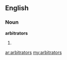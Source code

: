 ==English==

===Noun===
'''arbitrators'''

# {{plural of|[[arbitrator]]}}

[[ar:arbitrators]]
[[my:arbitrators]]